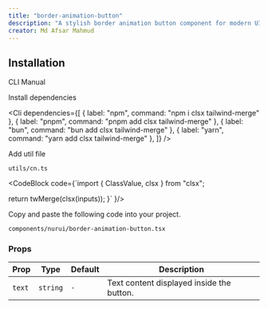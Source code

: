 ```yaml
---
title: "border-animation-button"
description: "A stylish border animation button component for modern UIs, built with accessibility and animation in mind."
creator: Md Afsar Mahmud
---
```


<ComponentPreview componentName="borderAnimationButton" />

## Installation

<Tabs defaultValue="cli">

<TabsList>
  <TabsTrigger value="cli">CLI</TabsTrigger>
  <TabsTrigger value="manual">Manual</TabsTrigger>
</TabsList>

<TabsContent value="cli">
  <Cli />
</TabsContent>

<TabsContent value="manual">

<Steps>

<Step>Install dependencies</Step>

<Cli
  dependencies={[
    { label: "npm", command: "npm i clsx tailwind-merge" },
    { label: "pnpm", command: "pnpm add clsx tailwind-merge" },
    { label: "bun", command: "bun add clsx tailwind-merge" },
    { label: "yarn", command: "yarn add clsx tailwind-merge" },
  ]}
/>

<Step>Add util file</Step>

`utils/cn.ts`

<CodeBlock 
code={`import { ClassValue, clsx } from "clsx";

  return twMerge(clsx(inputs));
}`
}/>

<Step>Copy and paste the following code into your project.</Step>

`components/nurui/border-animation-button.tsx`

<CodeBlock
  componentName="borderAnimationButton"
  fileName="borderAnimationButton"
/>

</Steps>

</TabsContent>

</Tabs>

### Props

| Prop   | Type     | Default | Description                               |
| ------ | -------- | ------- | ----------------------------------------- |
| `text` | `string` | `-`     | Text content displayed inside the button. |

